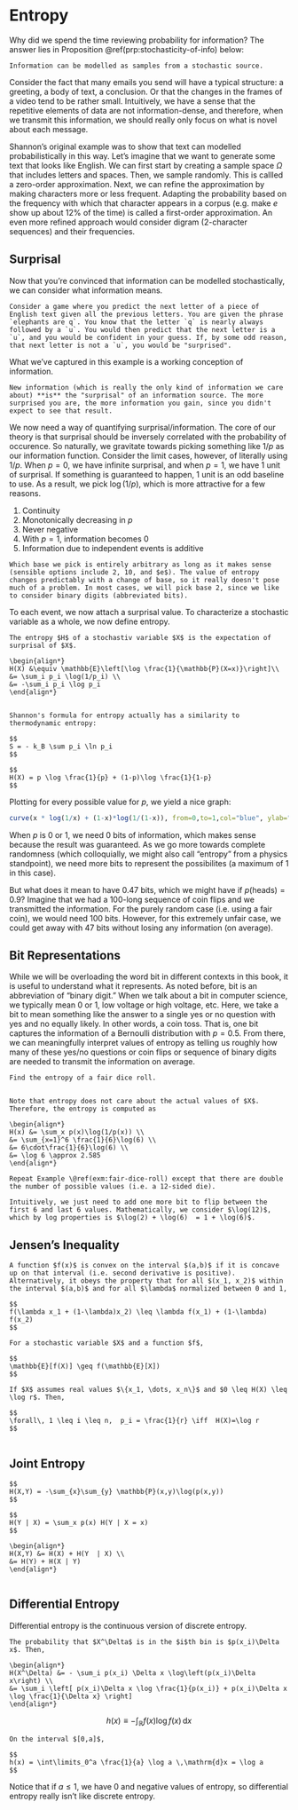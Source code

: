 # Entropy

Why did we spend the time reviewing probability for information? The answer lies in Proposition \@ref(prp:stochasticity-of-info) below:

```proposition

Information can be modelled as samples from a stochastic source.

```

Consider the fact that many emails you send will have a typical structure: a greeting, a body of text, a conclusion. Or that the changes in the frames of a video tend to be rather small. Intuitively, we have a sense that the repetitive elements of data are not information-dense, and therefore, when we transmit this information, we should really only focus on what is novel about each message. 

Shannon's original example was to show that text can modelled probabilistically in this way. Let's imagine that we want to generate some text that looks like English. We can first start by creating a sample space $\Omega$ that includes letters and spaces. Then, we sample randomly. This is callled a zero-order approximation. Next, we can refine the approximation by making characters more or less frequent. Adapting the probability based on the frequency with which that character appears in a corpus (e.g. make _e_ show up about 12% of the time) is called a first-order approximation. An even more refined approach would consider digram (2-character sequences) and their frequencies.

## Surprisal

Now that you're convinced that information can be modelled stochastically, we can consider what information means.

```example

Consider a game where you predict the next letter of a piece of English text given all the previous letters. You are given the phrase `elephants are q`. You know that the letter `q` is nearly always followed by a `u`. You would then predict that the next letter is a `u`, and you would be confident in your guess. If, by some odd reason, that next letter is not a `u`, you would be "surprised". 

```

What we've captured in this example is a working conception of information.

```definition

New information (which is really the only kind of information we care about) **is** the "surprisal" of an information source. The more surprised you are, the more information you gain, since you didn't expect to see that result.

```

We now need a way of quantifying surprisal/information. The core of our theory is that surprisal should be inversely correlated with the probability of occurence. So naturally, we gravitate towards picking something like $1/p$ as our information function. Consider the limit cases, however, of literally using $1/p$. When $p=0$, we have infinite surprisal, and when $p=1$, we have 1 unit of surprisal. If something is guaranteed to happen, 1 unit is an odd baseline to use. As a result, we pick $\log(1/p)$, which is more attractive for a few reasons.

1. Continuity
2. Monotonically decreasing in $p$
3. Never negative
4. With $p=1$, information becomes 0
5. Information due to independent events is additive

```marginfigure
Which base we pick is entirely arbitrary as long as it makes sense (sensible options include 2, 10, and $e$). The value of entropy changes predictably with a change of base, so it really doesn't pose much of a problem. In most cases, we will pick base 2, since we like to consider binary digits (abbreviated bits).
```

To each event, we now attach a surprisal value. To characterize a stochastic variable as a whole, we now define entropy.

```definition

The entropy $H$ of a stochastiv variable $X$ is the expectation of surprisal of $X$. 

\begin{align*}
H(X) &\equiv \mathbb{E}\left[\log \frac{1}{\mathbb{P}(X=x)}\right]\\
&= \sum_i p_i \log(1/p_i) \\
&= -\sum_i p_i \log p_i
\end{align*}
  
```

```marginfigure

Shannon's formula for entropy actually has a similarity to thermodynamic entropy:

$$
S = - k_B \sum p_i \ln p_i
$$

```

```example
$$
H(X) = p \log \frac{1}{p} + (1-p)\log \frac{1}{1-p}
$$
```

Plotting for every possible value for $p$, we yield a nice graph:

```r
curve(x * log(1/x) + (1-x)*log(1/(1-x)), from=0,to=1,col="blue", ylab="Entropy", xlab="Probability")
```

When $p$ is 0 or 1, we need 0 bits of information, which makes sense because the result was guaranteed. As we go more towards complete randomness (which colloquially, we might also call "entropy" from a physics standpoint), we need more bits to represent the possibilites (a maximum of 1 in this case).

But what does it mean to have 0.47 bits, which we might have if $p(\text{heads})=0.9$? Imagine that we had a 100-long sequence of coin flips and we transmitted the information. For the purely random case (i.e. using a fair coin), we would need 100 bits. However, for this extremely unfair case, we could get away with 47 bits without losing any information (on average).

## Bit Representations

While we will be overloading the word bit in different contexts in this book, it is useful to understand what it represents. As noted before, bit is an abbreviation of "binary digit." When we talk about a bit in computer science, we typically mean 0 or 1, low voltage or high voltage, etc. Here, we take a bit to mean something like the answer to a single yes or no question with yes and no equally likely. In other words, a coin toss. That is, one bit captures the information of a Bernoulli distribution with $p=0.5$. From there, we can meaningfully interpret values of entropy as telling us roughly how many of these yes/no questions or coin flips or sequence of binary digits are needed to transmit the information on average.

```example

Find the entropy of a fair dice roll.


```

```solution


Note that entropy does not care about the actual values of $X$. Therefore, the entropy is computed as 

\begin{align*}
H(x) &= \sum_x p(x)\log(1/p(x)) \\
&= \sum_{x=1}^6 \frac{1}{6}\log(6) \\
&= 6\cdot\frac{1}{6}\log(6) \\
&= \log 6 \approx 2.585
\end{align*}

```

```exercise

Repeat Example \@ref(exm:fair-dice-roll) except that there are double the number of possible values (i.e. a 12-sided die).

```

```solution

Intuitively, we just need to add one more bit to flip between the first 6 and last 6 values. Mathematically, we consider $\log(12)$, which by log properties is $\log(2) + \log(6)  = 1 + \log(6)$.

```

## Jensen's Inequality

```definition

A function $f(x)$ is convex on the interval $(a,b)$ if it is concave up on that interval (i.e. second derivative is positive). Alternatively, it obeys the property that for all $(x_1, x_2)$ within the interval $(a,b)$ and for all $\lambda$ normalized between 0 and 1,

$$
f(\lambda x_1 + (1-\lambda)x_2) \leq \lambda f(x_1) + (1-\lambda) f(x_2)
$$

```

```theorem
For a stochastic variable $X$ and a function $f$,

$$
\mathbb{E}[f(X)] \geq f(\mathbb{E}[X])
$$
```

```theorem
If $X$ assumes real values $\{x_1, \dots, x_n\}$ and $0 \leq H(X) \leq \log r$. Then, 

$$
\forall\, 1 \leq i \leq n,  p_i = \frac{1}{r} \iff  H(X)=\log r 
$$
  
```

## Joint Entropy

```definition
$$
H(X,Y) = -\sum_{x}\sum_{y} \mathbb{P}(x,y)\log(p(x,y))
$$
```

```definition
$$
H(Y | X) = \sum_x p(x) H(Y | X = x)
$$
```

```theorem
\begin{align*}
H(X,Y) &= H(X) + H(Y  | X) \\
&= H(Y) + H(X | Y)
\end{align*}
```

```proof

```

## Differential Entropy

Differential entropy is the continuous version of discrete entropy.

```proof

The probability that $X^\Delta$ is in the $i$th bin is $p(x_i)\Delta x$. Then,

\begin{align*}
H(X^\Delta) &= - \sum_i p(x_i) \Delta x \log\left(p(x_i)\Delta x\right) \\
&= \sum_i \left[ p(x_i)\Delta x \log \frac{1}{p(x_i)} + p(x_i)\Delta x \log \frac{1}{\Delta x} \right]
\end{align*}

```


$$
h(x) \equiv -\int_{\mathbb{R}} f(x)\log f(x) \,\mathrm{d}x
$$
```example

On the interval $[0,a]$,

$$
h(x) = \int\limits_0^a \frac{1}{a} \log a \,\mathrm{d}x = \log a
$$

```

Notice that if $a \leq 1$, we have 0 and negative values of entropy, so differential entropy really isn't like discrete entropy.

